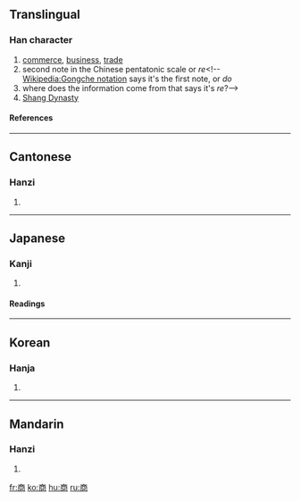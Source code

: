 ==Translingual==
===Han character===
{{Han char|rn=30|rad=口|as=08|sn=11|four=0022<sub>7</sub>|canj=卜金月口 (YCBR)}}
# [[commerce]], [[business]], [[trade]]
# second note in the Chinese pentatonic scale or ''re''<!--[[Wikipedia:Gongche notation]] says it's the first note, or ''do''
# where does the information come from that says it's ''re''?-->
# [[Shang Dynasty]]
====References====
{{Han ref|kx=0194.320|dkj=03803|dj=0415.090|hdz=10288.060|uh=5546|ud=21830|bh=B0D3|bd=45267}}
----
==Cantonese==
===Hanzi===
{{yue-hanzi|jyut=|y=seung1}}
# {{defn|Cantonese}}
----
==Japanese==
===Kanji===
{{ja-kanji|grade=3|rs=口08}}
# {{defn|Japanese}} 
====Readings====
{{ja-readings|on=[[しょう]] (shō)|kun=[[あきなう]] (akinau)}}
----
==Korean==
===Hanja===
{{ko-hanja|hangeul=상|rv=sang|mr=sang}}
# {{defn|Korean}}
----
==Mandarin==
===Hanzi===
{{cmn-hanzi|pin=[[shāng]] ([[shang1]])|wg=shang<sup>1</sup>}}
# {{defn|Mandarin}}

[[fr:商]]
[[ko:商]]
[[hu:商]]
[[ru:商]]